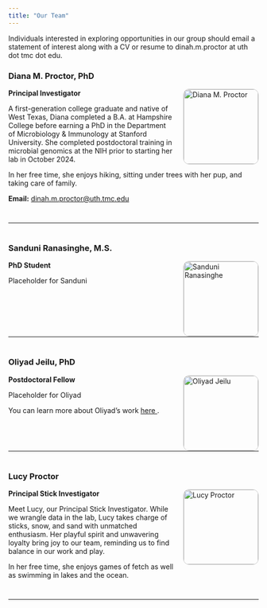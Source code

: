 ```yaml
---
title: "Our Team"
---
```


Individuals interested in exploring opportunities in our group should email a statement of interest along with a CV or resume to dinah.m.proctor at uth dot tmc dot edu.


<h3><strong>Diana M. Proctor, PhD</strong></h3>

<img src="diana.png" alt="Diana M. Proctor" width="150" height="150"
     style="margin-left: 20px; float: right; border-radius: 12px; border: 1px solid #ccc; object-fit: cover; object-position: center;">

<p><strong>Principal Investigator</strong></p>

<p>
  A first-generation college graduate and native of West Texas, Diana completed a B.A. at Hampshire College before earning a PhD in the Department of Microbiology & Immunology at Stanford University. She completed postdoctoral training in microbial genomics at the NIH prior to starting her lab in October 2024.
</p>

<p>
  In her free time, she enjoys hiking, sitting under trees with her pup, and taking care of family.
</p>

<p>
  <strong>Email:</strong> <a href="mailto:dinah.m.proctor@uth.tmc.edu">dinah.m.proctor@uth.tmc.edu</a>
</p>

<hr style="clear: both; margin-top: 40px; margin-bottom: 40px;">


<h3><strong>Sanduni Ranasinghe, M.S.</strong></h3>

<img src="sanduni.png" alt="Sanduni Ranasinghe" width="150" height="150"
     style="margin-left: 20px; float: right; border-radius: 12px; border: 1px solid #ccc; object-fit: cover; object-position: center;">

<p><strong>PhD Student</strong></p>

<p>Placeholder for Sanduni</p>

<hr style="clear: both; margin-top: 40px; margin-bottom: 40px;">


<h3><strong>Oliyad Jeilu, PhD</strong></h3>

<img src="oliyad.png" alt="Oliyad Jeilu" width="150" height="150"
     style="margin-left: 20px; float: right; border-radius: 12px; border: 1px solid #ccc; object-fit: cover; object-position: center;">

<p><strong>Postdoctoral Fellow</strong></p>

<p>Placeholder for Oliyad</p>

<p>
  You can learn more about Oliyad's work 
  <a href="https://scholar.google.com/citations?user=_aED1RcAAAAJ&hl=en&inst=10220790398908802146" target="_blank" rel="noopener noreferrer">
    here
  </a>.
</p>

<hr style="clear: both; margin-top: 40px; margin-bottom: 40px;">


<h3><strong>Lucy Proctor</strong></h3>

<img src="lucy.jpeg" alt="Lucy Proctor" width="150" height="150"
     style="margin-left: 20px; float: right; border-radius: 12px; border: 1px solid #ccc; object-fit: cover; object-position: center;">

<p><strong>Principal Stick Investigator</strong></p>

<p>
  Meet Lucy, our Principal Stick Investigator. While we wrangle data in the lab, Lucy takes charge of sticks, snow, and sand with unmatched enthusiasm. Her playful spirit and unwavering loyalty bring joy to our team, reminding us to find balance in our work and play.
</p>

<p>
  In her free time, she enjoys games of fetch as well as swimming in lakes and the ocean.
</p>

<hr style="clear: both; margin-top: 40px; margin-bottom: 40px;">
